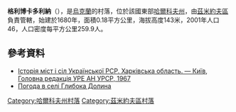 {{coord|49|43|4|N|36|7|14|E|scale:100000_region:UA|display=title}}

'''格利博卡多利納'''（{{lang-uk|Глибока Долина}}），是[[烏克蘭|烏克蘭]]的村落，位於該國東部[[哈爾科夫州|哈爾科夫州]]，由[[茲米約夫區|茲米約夫區]]負責管轄，始建於1680年，面積0.18平方公里，海拔高度143米，2001年人口46，人口密度每平方公里259.9人。

==參考資料==
* [https://web.archive.org/web/20110825175116/http://www.igsu.org.ua/Harkovskja.obl/Zmievskij.rajon/Sokolovo.html Історія міст і сіл Української РСР. Харківська область. — Київ, Головна редакція УРЕ АН УРСР, 1967]
* [http://weather.in.ua/ua/har'kovskaja/5154 Погода в селі Глибока Долина] {{Wayback|url=http://weather.in.ua/ua/har%27kovskaja/5154 |date=20210509042038 }}

{{DEFAULTSORT:Глибока Долина}}
[[Category:哈爾科夫州村落|Category:哈爾科夫州村落]]
[[Category:茲米約夫區村落|Category:茲米約夫區村落]]


{{Kharkiv-geo-stub}}
